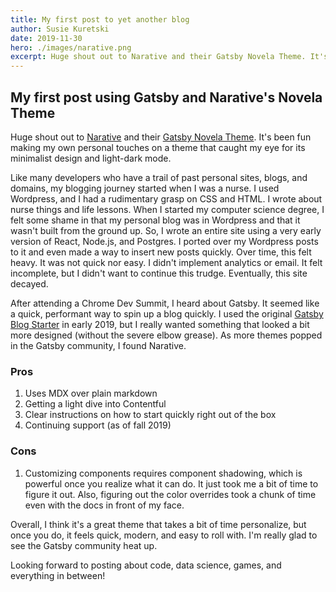 ```yaml
---
title: My first post to yet another blog
author: Susie Kuretski
date: 2019-11-30
hero: ./images/narative.png
excerpt: Huge shout out to Narative and their Gatsby Novela Theme. It's been fun making my own personal touches on a theme that caught my eye for its minimalist design and light-dark mode.
---
```


## My first post using Gatsby and Narative's Novela Theme

Huge shout out to [Narative](https://www.narative.co/) and their [Gatsby Novela Theme](https://github.com/narative/gatsby-theme-novela).
It's been fun making my own personal touches on a theme that caught my eye for its minimalist design and light-dark mode.

Like many developers who have a trail of past personal sites, blogs, and domains, my blogging journey started when I was a nurse. I used Wordpress, and I had a rudimentary grasp on CSS and HTML. I wrote about nurse things and life lessons. When I started my computer science degree, I felt some shame in that my personal blog was in Wordpress and that it wasn't built from the ground up.
So, I wrote an entire site using a very early version of React, Node.js, and Postgres. I ported over my Wordpress posts to it and even made a way to insert new posts quickly. Over time, this felt heavy. It was not quick nor easy. I didn't implement analytics or email. It felt incomplete, but I didn't want to continue this trudge. Eventually, this site decayed.

After attending a Chrome Dev Summit, I heard about Gatsby. It seemed like a quick, performant way to spin up a blog quickly. I used the original [Gatsby Blog Starter](https://github.com/gatsbyjs/gatsby-starter-blog/tree/master) in early 2019, but I really wanted something that looked a bit more designed (without the severe elbow grease). As more themes popped in the Gatsby community, I found Narative.

### Pros

1. Uses MDX over plain markdown
2. Getting a light dive into Contentful
3. Clear instructions on how to start quickly right out of the box
4. Continuing support (as of fall 2019)
### Cons

1. Customizing components requires component shadowing, which is powerful once you realize what it can do. It just took me a bit of time to figure it out. Also, figuring out the color overrides took a chunk of time even with the docs in front of my face. 

Overall, I think it's a great theme that takes a bit of time personalize, but once you do, it feels quick, modern, and easy to roll with. I'm really glad to see the Gatsby community heat up. 

Looking forward to posting about code, data science, games, and everything in between!